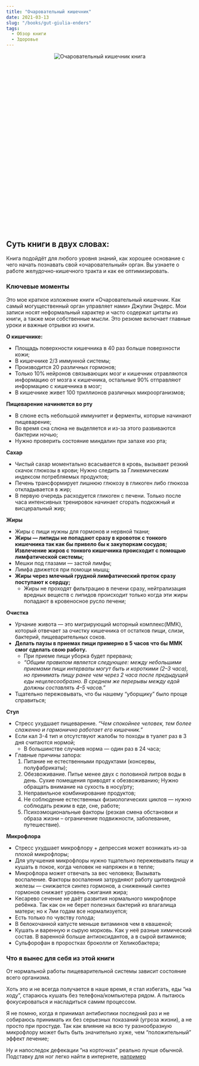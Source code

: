 ```yaml
---
title: "Очаровательный кишечник"
date: 2021-03-13
slug: "/books/gut-giulia-enders"
tags:
  - Обзор книги 
  - Здоровье
---
```


<div class="images" align="center" style="width:270px; height: 270px; margin: auto; position: relative; margin-bottom: 230px;">
    <div class="image_item">
        <img alt="Очаровательный кишечник книга" src="/gut1.jpeg" />
    </div>
</div>

 ## Суть книги в двух словах:

Книга подойдёт для любого уровня знаний, как хорошее основание с чего начать познавать свой «очаровательный» орган. Вы узнаете о работе желудочно-кишечного тракта и как ее оптимизировать.

### Ключевые моменты

Это мое краткое изложение книги «Очаровательный кишечник. Как самый могущественный орган управляет нами» Джулии Эндерс. Мои записи носят неформальный характер и часто содержат цитаты из книги, а также мои собственные мысли. Это резюме включает главные уроки и важные отрывки из книги.

**О кишечнике:**

* Площадь поверхности кишечника в 40 раз больше поверхности кожи; 
* В кишечнике 2/3 иммунной системы; 
* Производится 20 различных гормонов; 
* Только 10% нейронов связывающих мозг и кишечник отравляются информацию от мозга к кишечника, остальные 90% отправляют информацию с кишечника в мозг; 
* В кишечнике живет 100 триллионов различных микроорганизмов; 

**Пищеварение начиняется во рту**

* В слюне есть небольшой иммунитет и ферменты, которые начинают пищеварение;
* Во время сна слюна не выделяется и из-за этого развиваются бактерии ночью; 
* Нужно проверить состояние миндалин при запахе изо рта; 

**Сахар**

* Чистый сахар моментально всасывается в кровь, вызывает резкий скачок глюкозы в крови; Нужно следить за Гликемическим индексом потребляемых продуктов;
* Печень трансформирует лишнюю глюкозу в гликоген либо глюкоза откладывается в жир; 
* В первую очередь расходуется гликоген с печени. Только после часа интенсивных тренировок начинает сгорать подкожный и висцеральный жир;

**Жиры**

* Жиры с пищи нужны для гормонов и нервной ткани; 
* **Жиры — липиды не попадают сразу в кровоток с тонкого кишечника так как бы привело бы к закупоркам сосудов; Извлечение жиров с тонкого кишечника происходит с помощью лимфатической системы;** 
* Мешки под глазами — застой лимфы; 
* Лимфа движется при помощи мышц;
* **Жиры через млечный грудной лимфатический проток сразу поступают к сердцу;** 
    * Жиры не проходят фильтрацию в печени сразу, нейтрализация вредных веществ с липидов происходит только когда эти жиры попадают в кровеносное русло печени; 


**Очистка**

* Урчание живота — это мигрирующий моторный комплекс(ММК), который отвечает за очистку кишечника от остатков пищи, слизи, бактерий, пищеварительных соков. 
* **Делать паузы в приемах пищи примерно в 5 часов что бы ММК смог сделать свою работу.** 
    * При приеме пищи уборка будет прервана;
    * _“Общим правилом является следующее: между небольшими приемами пищи интервалы могут быть и короткими (2–3 часа), но принимать пищу ранее чем через 2 часа после предыдущей еды нецелесообразно. В среднем же перерывы между едой должны составлять 4–5 часов.”_
* Тщательно пережовывать, что бы нашему “уборщику” было проще справиться;

**Стул**

* Стресс ухудшает пищеварение. _“Чем спокойнее человек, тем более слаженно и гармонично работает его кишечник.”_
* Если кал 3-4 тип и отсутствуют жалобы то походы в туалет раз в 3 дня считаются нормой; 
    * В большинстве случаев норма — один раз в 24 часа; 
* Главные причины запора:
    1. Питание не естественными продуктами (консервы, полуфабрикаты);
    2. Обезвоживание. Питье менее двух с половиной литров воды в день. Сухие помещения приводят к обезвоживанию; Нужно обращать внимание на сухость в носу/рту;
    3. Неправильное комбинирование продуктов;
    4. Не соблюдение естественных физиологических циклов — нужно соблюдать режим в еде, сне, работе;
    5. Психоэмоциональные факторы (резкая смена обстановки и образа жизни – ограничение подвижности, заболевание, путешествие).


**Микрофлора**

* Стресс ухудшает микрофлору + депрессия может возникать из-за плохой микрофлоры; 
* Для улучшения микрофлоры нужно тщательно пережевывать пищу и кушать в покое, когда человек не напряжен и в тепле; 
* Микрофлора может отвечать за вес человека; Вызывать воспаление. Факторы воспаления затрудняют работу щитовидной железы — снижается синтез гормонов, а сниженный синтез гормонов снижает уровень сжигания жира; 
* Кесарево сечение не даёт развития нормального микрофлоре ребёнка. Так как он не берет полезных бактерий из влагалища матери; но к 7ми годам все нормализуется; 
* Есть только по чувству голода;
* В белокочанной капусте меньше витаминов чем в квашеной; 
* Кушать и варенную и сырую морковь. Как у неё разные химический состав. В варенной больше антиоксидантов, а в сырой витаминов;
* Сульфорофан в проростках броколли от Хеликобактера; 

### Что я вынес для себя из этой книги 

От нормальной работы пищеварительной системы зависит состояние всего организма.

Хоть это и не всегда получается в наше время, я стал избегать, еды “на ходу”, стараюсь кушать без  телефона/компьютера рядом. А пытаюсь фокусироваться и насладиться самим процессом.

Я не помню, когда я принимал антибиотики последний раз и не собираюсь принимать их без серьезных показаний (угроза жизни), а не просто при простуде. Так как влияние на всю ту разнообразную микрофлору может быть быть значительно хуже, чем “положительный” эффект лечение;

Ну и напоследок дефекации “на корточках” реально лучше обычной. Подставку для ног легко найти в интернете, [например](https://www.amazon.com/Squatty-Potty-Original-Bathroom-Toilet/dp/B007BISCT0/ref=sr_1_4?dchild=1&keywords=bathroom+toilet+foot+stool&qid=1615790397&sr=8-4)
 